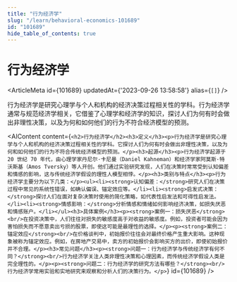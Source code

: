 ```yaml
---
title: "行为经济学"
slug: "/learn/behavioral-economics-101689"
id: "101689"
hide_table_of_contents: true
---
```



# 行为经济学

<ArticleMeta id={101689} updatedAt={'2023-09-26 13:58:58'} alias={`[]`} />
<div className='border-solid border-b border-t-0 my-4 border-[var(--ifm-color-gray-300)]' />

行为经济学是研究心理学与个人和机构的经济决策过程相关性的学科。行为经济学通常与规范经济学相关，它借鉴了心理学和经济学的知识，探讨人们为何有时会做出非理性决策，以及为何和如何他们的行为不符合经济模型的预测。

<AIContent content={`<h2>行为经济学</h2><h3>定义</h3><p>行为经济学是研究心理学与个人和机构的经济决策过程相关性的学科。它探讨人们为何有时会做出非理性决策，以及为何和如何他们的行为不符合传统经济模型的预测。</p><h3>起源</h3><p>行为经济学起源于 20 世纪 70 年代，由心理学家丹尼尔·卡尼曼（Daniel Kahneman）和经济学家阿莫斯·特沃斯基（Amos Tversky）等人开创。他们通过实验研究发现，人们在决策时常常受到认知偏差和情感的影响，这与传统经济学假设的理性人模型相悖。</p><h3>类别与特点</h3><p>行为经济学主要分为以下几类：</p><ul><li><strong>认知偏差：</strong>研究人们在决策过程中常见的系统性错误，如确认偏误、锚定效应等。</li><li><strong>启发式决策：</strong>探讨人们在面对复杂决策时使用的简化策略，如代表性启发法和可得性启发法。</li><li><strong>情感影响：</strong>分析情感和情绪如何影响经济决策，如损失厌恶和情感账户。</li></ul><h3>具体案例</h3><p><strong>案例一：损失厌恶</strong><br/>在投资决策中，人们往往对损失的敏感度高于对收益的敏感度。例如，投资者可能会因为害怕损失而不愿意卖出亏损的股票，即使这可能是最理性的选择。</p><p><strong>案例二：锚定效应</strong><br/>在价格谈判中，初始报价往往会对最终价格产生重大影响。这种现象被称为锚定效应。例如，在房地产交易中，卖方的初始报价会影响买方的出价，即使初始报价并不合理。</p><h3>常见问题</h3><p><strong>问题一：行为经济学与传统经济学有何不同？</strong><br/>行为经济学关注人类非理性决策和心理因素，而传统经济学假设人类是完全理性的。</p><p><strong>问题二：行为经济学的研究方法有哪些？</strong><br/>行为经济学常用实验和实地研究来观察和分析人们的决策行为。</p>`} id={101689} />
